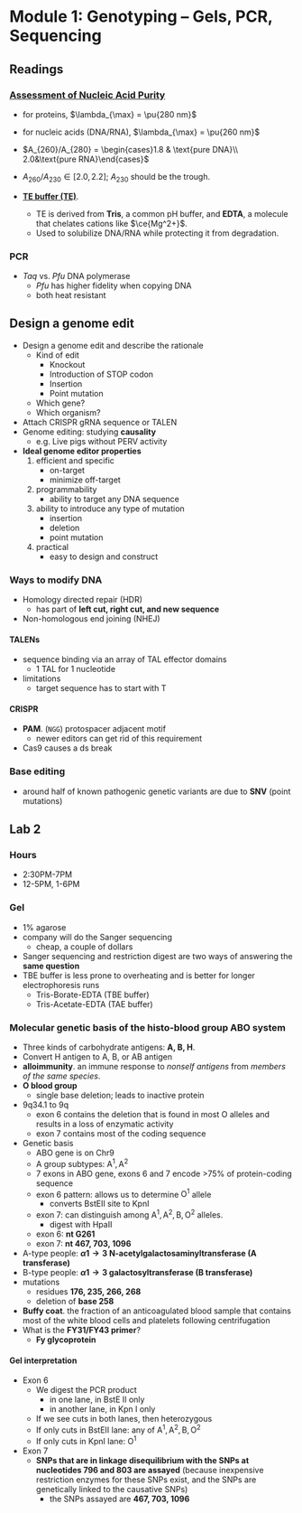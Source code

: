 # Module 1: Genotyping &ndash; Gels, PCR, Sequencing

## Readings

### [Assessment of Nucleic Acid Purity](https://tools.thermofisher.com/content/sfs/brochures/TN52646-E-0215M-NucleicAcid.pdf)
- for proteins, $\lambda_{\max} = \pu{280 nm}$
- for nucleic acids (DNA/RNA), $\lambda_{\max} = \pu{260 nm}$

- $A_{260}/A_{280} = \begin{cases}1.8 & \text{pure DNA}\\ 2.0&\text{pure RNA}\end{cases}$
- $A_{260}/A_{230} \in [2.0, 2.2]$; $A_{230}$ should be the trough.

- [**TE buffer (TE)**](https://en.wikipedia.org/wiki/TE_buffer).
  - TE is derived from **Tris**, a common pH buffer, and **EDTA**, a molecule that chelates cations like $\ce{Mg^2+}$.
  - Used to solubilize DNA/RNA while protecting it from degradation.

### PCR
- _Taq_ vs. _Pfu_ DNA polymerase
  - _Pfu_ has higher fidelity when copying DNA
  - both heat resistant

## Design a genome edit
- Design a genome edit and describe the rationale
  - Kind of edit
    - Knockout
    - Introduction of STOP codon
    - Insertion
    - Point mutation
  - Which gene?
  - Which organism?
- Attach CRISPR gRNA sequence or TALEN
- Genome editing: studying **causality**
  - e.g. Live pigs without PERV activity
- **Ideal genome editor properties**
  1. efficient and specific
      - on-target
      - minimize off-target
  2. programmability
      - ability to target any DNA sequence
  3. ability to introduce any type of mutation
      - insertion
      - deletion
      - point mutation
  4. practical
      - easy to design and construct

### Ways to modify DNA
- Homology directed repair (HDR)
  - has part of **left cut, right cut, and new sequence**
- Non-homologous end joining (NHEJ)

#### TALENs
- sequence binding via an array of TAL effector domains
  - 1 TAL for 1 nucleotide
- limitations
  - target sequence has to start with T

#### CRISPR
- **PAM**. (`NGG`) protospacer adjacent motif
  - newer editors can get rid of this requirement
- Cas9 causes a ds break

### Base editing
- around half of known pathogenic genetic variants are due to **SNV** (point mutations)

## Lab 2

### Hours
- 2:30PM-7PM
- 12-5PM, 1-6PM

### Gel
- 1% agarose
- company will do the Sanger sequencing
  - cheap, a couple of dollars
- Sanger sequencing and restriction digest are two ways of answering the **same question**
- TBE buffer is less prone to overheating and is better for longer electrophoresis runs
  - Tris-Borate-EDTA (TBE buffer)
  - Tris-Acetate-EDTA (TAE buffer)

### Molecular genetic basis of the histo-blood group ABO system
- Three kinds of carbohydrate antigens: **A, B, H**.
- Convert H antigen to A, B, or AB antigen
- **alloimmunity**. an immune response to _nonself antigens_ from _members of the same species_.
- **O blood group**
  - single base deletion; leads to inactive protein
- 9q34.1 to 9q
  - exon 6 contains the deletion that is found in most O alleles and results in a loss of enzymatic activity
  - exon 7 contains most of the coding sequence
- Genetic basis
  - ABO gene is on Chr9
  - A group subtypes: $\mathrm{A^1, A^2}$
  - 7 exons in ABO gene, exons 6 and 7 encode >75% of protein-coding sequence
  - exon 6 pattern: allows us to determine $\mathrm{O^1}$ allele
    - converts BstEII site to KpnI
  - exon 7: can distinguish among $\mathrm{A^1, A^2, B, O^2}$ alleles.
    - digest with HpaII
  - exon 6: **nt G261**
  - exon 7: **nt 467, 703, 1096**
- A-type people: **$\alpha 1\to 3$ N-acetylgalactosaminyltransferase (A transferase)**
- B-type people: **$\alpha 1\to 3$ galactosyltransferase (B transferase)**
- mutations
  - residues **176, 235, 266, 268**
  - deletion of **base 258**
- **Buffy coat**. the fraction of an anticoagulated blood sample that contains most of the white blood cells and platelets following centrifugation
- What is the **FY31/FY43 primer**?
  - **Fy glycoprotein**

#### Gel interpretation
- Exon 6
  - We digest the PCR product
    - in one lane, in BstE II only
    - in another lane, in Kpn I only
  - If we see cuts in both lanes, then heterozygous
  - If only cuts in BstEII lane: any of $\mathrm{A^1, A^2, B, O^2}$
  - If only cuts in KpnI lane: $\mathrm{O^1}$
- Exon 7
  - **SNPs that are in linkage disequilibrium with the SNPs at nucleotides 796 and 803 are assayed** (because inexpensive restriction enzymes for these SNPs exist, and the SNPs are genetically linked to the causative SNPs)
    - the SNPs assayed are **467, 703, 1096**